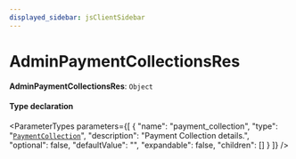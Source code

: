 ```yaml
---
displayed_sidebar: jsClientSidebar
---
```



# AdminPaymentCollectionsRes

 **AdminPaymentCollectionsRes**: `Object`

#### Type declaration

<ParameterTypes parameters={[
  {
    "name": "payment_collection",
    "type": "[`PaymentCollection`](../classes/internal.PaymentCollection.mdx)",
    "description": "Payment Collection details.",
    "optional": false,
    "defaultValue": "",
    "expandable": false,
    "children": []
  }
]} />
